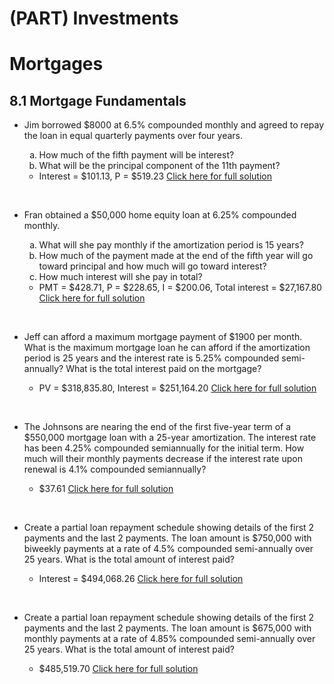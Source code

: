 
#  (PART) Investments {-}

#  Mortgages


##  8.1  Mortgage Fundamentals {-}

*  Jim borrowed $8000 at 6.5% compounded monthly and agreed to repay the loan in equal quarterly payments over four years.

    a. How much of the fifth payment will be interest?
    b. What will be the principal component of the 11th payment?
    *  Interest = \$101.13, P = \$519.23   [Click here for full solution](https://youtu.be/YYnuebJ6BFQ)
<p>&nbsp;</p>


*  Fran obtained a $50,000 home equity loan at 6.25% compounded monthly.

    a. What will she pay monthly if the amortization period is 15 years?
    b. How much of the payment made at the end of the fifth year will go toward principal and how much will go toward interest?
    c. How much interest will she pay in total?
    *  PMT = \$428.71, P = \$228.65, I = \$200.06, Total interest = \$27,167.80 [Click here for full solution](https://youtu.be/9jxRIe8tiKI)
<p>&nbsp;</p>


*  Jeff can afford a maximum mortgage payment of \$1900 per month. What is
the maximum mortgage loan he can afford if the amortization period is 25 years and the interest rate is 5.25% compounded semi-annually?  What is the total interest paid on the mortgage?
    * PV = \$318,835.80,  Interest = \$251,164.20  [Click here for full solution](https://youtu.be/cgxS_L9BSic)
<p>&nbsp;</p>


*  The Johnsons are nearing the end of the first five-year term of a $550,000 mortgage loan with a 25-year amortization. The interest rate has been 4.25% compounded semiannually for the initial term. How much will their monthly payments decrease if the interest rate upon renewal is 4.1% compounded semiannually?
    *  \$37.61 [Click here for full solution](https://youtu.be/-q8uv2C_yFI)
<p>&nbsp;</p>


*  Create a partial loan repayment schedule showing details of the first 2 payments and the last 2 payments.  The loan amount is $750,000 with biweekly payments at a rate of 4.5% compounded semi-annually over 25 years.  What is the total amount of interest paid?
    *  Interest = \$494,068.26 [Click here for full solution](https://youtu.be/Ifs_7Qb33zI)
<p>&nbsp;</p>


*  Create a partial loan repayment schedule showing details of the first 2 payments and the last 2 payments.  The loan amount is $675,000 with monthly payments at a rate of 4.85% compounded semi-annually over 25 years.  What is the total amount of interest paid?
    * \$485,519.70   [Click here for full solution](https://youtu.be/JRewzMRqYX0)
<p>&nbsp;</p>



